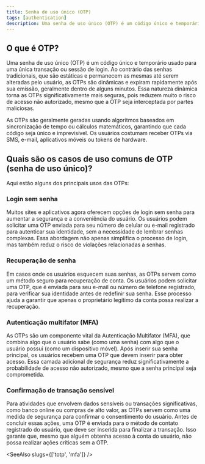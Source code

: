```yaml
---
title: Senha de uso único (OTP)
tags: [authentication]
description: Uma senha de uso único (OTP) é um código único e temporário usado para uma única transação ou sessão de login.
---
```


## O que é OTP?

Uma senha de uso único (OTP) é um código único e temporário usado para uma única transação ou sessão de login. Ao contrário das senhas tradicionais, que são estáticas e permanecem as mesmas até serem alteradas pelo usuário, as OTPs são dinâmicas e expiram rapidamente após sua emissão, geralmente dentro de alguns minutos. Essa natureza dinâmica torna as OTPs significativamente mais seguras, pois reduzem muito o risco de acesso não autorizado, mesmo que a OTP seja interceptada por partes maliciosas.

As OTPs são geralmente geradas usando algoritmos baseados em sincronização de tempo ou cálculos matemáticos, garantindo que cada código seja único e imprevisível. Os usuários costumam receber OTPs via SMS, e-mail, aplicativos móveis ou tokens de hardware.

## Quais são os casos de uso comuns de OTP (senha de uso único)?

Aqui estão alguns dos principais usos das OTPs:

### Login sem senha

Muitos sites e aplicativos agora oferecem opções de login sem senha para aumentar a segurança e a conveniência do usuário. Os usuários podem solicitar uma OTP enviada para seu número de celular ou e-mail registrado para autenticar sua identidade, sem a necessidade de lembrar senhas complexas. Essa abordagem não apenas simplifica o processo de login, mas também reduz o risco de violações relacionadas a senhas.

### Recuperação de senha

Em casos onde os usuários esquecem suas senhas, as OTPs servem como um método seguro para recuperação de conta. Os usuários podem solicitar uma OTP, que é enviada para seu e-mail ou número de telefone registrado, para verificar sua identidade antes de redefinir sua senha. Esse processo ajuda a garantir que apenas o proprietário legítimo da conta possa realizar a recuperação.

### Autenticação multifator (MFA)

As OTPs são um componente vital da Autenticação Multifator (MFA), que combina algo que o usuário sabe (como uma senha) com algo que o usuário possui (como um dispositivo móvel). Após inserir sua senha principal, os usuários recebem uma OTP que devem inserir para obter acesso. Essa camada adicional de segurança reduz significativamente a probabilidade de acesso não autorizado, mesmo que a senha principal seja comprometida.

### Confirmação de transação sensível

Para atividades que envolvem dados sensíveis ou transações significativas, como banco online ou compras de alto valor, as OTPs servem como uma medida de segurança para confirmar o consentimento do usuário. Antes de concluir essas ações, uma OTP é enviada para o método de contato registrado do usuário, que deve ser inserida para finalizar a transação. Isso garante que, mesmo que alguém obtenha acesso à conta do usuário, não possa realizar ações críticas sem a OTP.

<SeeAlso slugs={['totp', 'mfa']} />